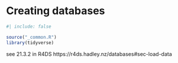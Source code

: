 # Creating databases {#sec-create-db}


```r
#| include: false

source("_common.R")
library(tidyverse)
```

see 21.3.2 in R4DS  https://r4ds.hadley.nz/databases#sec-load-data

